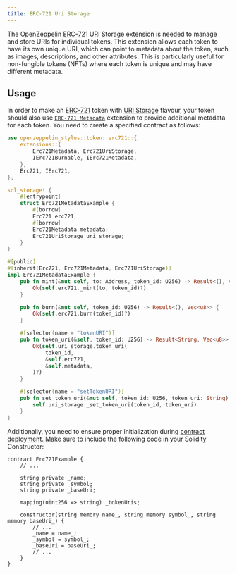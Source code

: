 ```yaml
---
title: ERC-721 Uri Storage
---
```


The OpenZeppelin [ERC-721](erc721) URI Storage extension is needed to manage and store URIs for individual tokens. This extension allows each token to have its own unique URI,
which can point to metadata about the token, such as images, descriptions, and other attributes.
This is particularly useful for non-fungible tokens (NFTs) where each token is unique and may have different metadata.

## Usage

In order to make an [ERC-721](erc721) token with [URI Storage](https://docs.rs/openzeppelin-stylus/0.1.0/openzeppelin_stylus/token/erc721/extensions/uri_storage/index.html) flavour,
your token should also use [`ERC-721 Metadata`](https://docs.rs/openzeppelin-stylus/0.1.0/openzeppelin_stylus/token/erc721/extensions/metadata/index.html) extension to provide additional metadata for each token.
You need to create a specified contract as follows:

```rust
use openzeppelin_stylus::token::erc721::{
    extensions::{
        Erc721Metadata, Erc721UriStorage,
        IErc721Burnable, IErc721Metadata,
    },
    Erc721, IErc721,
};

sol_storage! {
    #[entrypoint]
    struct Erc721MetadataExample {
        #[borrow]
        Erc721 erc721;
        #[borrow]
        Erc721Metadata metadata;
        Erc721UriStorage uri_storage;
    }
}

#[public]
#[inherit(Erc721, Erc721Metadata, Erc721UriStorage)]
impl Erc721MetadataExample {
    pub fn mint(&mut self, to: Address, token_id: U256) -> Result<(), Vec<u8>> {
        Ok(self.erc721._mint(to, token_id)?)
    }

    pub fn burn(&mut self, token_id: U256) -> Result<(), Vec<u8>> {
        Ok(self.erc721.burn(token_id)?)
    }

    #[selector(name = "tokenURI")]
    pub fn token_uri(&self, token_id: U256) -> Result<String, Vec<u8>> {
        Ok(self.uri_storage.token_uri(
            token_id,
            &self.erc721,
            &self.metadata,
        )?)
    }

    #[selector(name = "setTokenURI")]
    pub fn set_token_uri(&mut self, token_id: U256, token_uri: String) {
        self.uri_storage._set_token_uri(token_id, token_uri)
    }
}
```

Additionally, you need to ensure proper initialization during [contract deployment](deploy).
Make sure to include the following code in your Solidity Constructor:

```solidity
contract Erc721Example {
    // ...

    string private _name;
    string private _symbol;
    string private _baseUri;

    mapping(uint256 => string) _tokenUris;

    constructor(string memory name_, string memory symbol_, string memory baseUri_) {
        // ...
        _name = name_;
        _symbol = symbol_;
        _baseUri = baseUri_;
        // ...
    }
}
```
